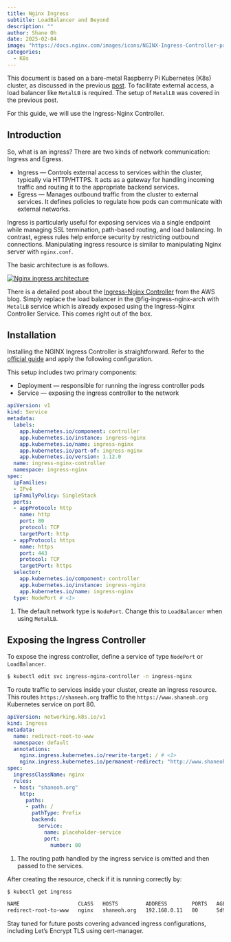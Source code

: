 ```yaml
---
title: Nginx Ingress
subtitle: LoadBalancer and Beyond
description: ""
author: Shane Oh
date: 2025-02-04
image: "https://docs.nginx.com/images/icons/NGINX-Ingress-Controller-product-icon.svg"
categories:
  - K8s
---
```


This document is based on a bare-metal Raspberry Pi Kubernetes (K8s) cluster, as discussed in the previous [post](RaspiK8s.qmd).
To facilitate external access, a load balancer like `MetalLB` is required. The setup of `MetalLB` was covered in the previous post.

For this guide, we will use the Ingress-Nginx Controller.

## Introduction

So, what is an ingress?
There are two kinds of network communication: Ingress and Egress.

- Ingress --- Controls external access to services within the cluster, typically via HTTP/HTTPS. It acts as a gateway for handling incoming traffic and routing it to the appropriate backend services.
- Egress --- Manages outbound traffic from the cluster to external services. It defines policies to regulate how pods can communicate with external networks.

Ingress is particularly useful for exposing services via a single endpoint while managing SSL termination, path-based routing, and load balancing.
In contrast, egress rules help enforce security by restricting outbound connections.
Manipulating ingress resource is similar to manipulating Nginx server with `nginx.conf`.

The basic architecture is as follows.

[![Nginx ingress architecture](NginxIngress/images/nginx-ingress-arch.png){#fig-ingress-nginx-arch}](https://aws.amazon.com/blogs/containers/exposing-kubernetes-applications-part-3-nginx-ingress-controller/)

There is a detailed post about the [Ingress-Nginx Controller](https://aws.amazon.com/blogs/containers/exposing-kubernetes-applications-part-3-nginx-ingress-controller/) from the AWS blog. 
Simply replace the load balancer in the @fig-ingress-nginx-arch with `MetalLB` service which
is already exposed using the Ingress-Nginx Controller Service. This comes right out of the box.
  
## Installation

Installing the NGINX Ingress Controller is straightforward. Refer to the [official guide](https://kubernetes.github.io/ingress-nginx/deploy/#bare-metal-clusters) and apply the following configuration.

This setup includes two primary components:

- Deployment --- responsible for running the ingress controller pods
- Service --- exposing the ingress controller to the network

```.yaml
apiVersion: v1
kind: Service
metadata:
  labels:
    app.kubernetes.io/component: controller
    app.kubernetes.io/instance: ingress-nginx
    app.kubernetes.io/name: ingress-nginx
    app.kubernetes.io/part-of: ingress-nginx
    app.kubernetes.io/version: 1.12.0
  name: ingress-nginx-controller
  namespace: ingress-nginx
spec:
  ipFamilies:
  - IPv4
  ipFamilyPolicy: SingleStack
  ports:
  - appProtocol: http
    name: http
    port: 80
    protocol: TCP
    targetPort: http
  - appProtocol: https
    name: https
    port: 443
    protocol: TCP
    targetPort: https
  selector:
    app.kubernetes.io/component: controller
    app.kubernetes.io/instance: ingress-nginx
    app.kubernetes.io/name: ingress-nginx
  type: NodePort # <1>
```
1. The default network type is `NodePort`. Change this to `LoadBalancer` when using `MetalLB`.

## Exposing the Ingress Controller

To expose the ingress controller, define a service of type `NodePort` or `LoadBalancer`.

```.sh
$ kubectl edit svc ingress-nginx-controller -n ingress-nginx
```
To route traffic to services inside your cluster, create an Ingress resource.
This routes `https://shaneoh.org` traffic to the `https://www.shaneoh.org` Kubernetes service on port 80.

```.yaml
apiVersion: networking.k8s.io/v1
kind: Ingress
metadata:
  name: redirect-root-to-www
  namespace: default
  annotations:
    nginx.ingress.kubernetes.io/rewrite-target: / # <1>
    nginx.ingress.kubernetes.io/permanent-redirect: "http://www.shaneoh.org"
spec:
  ingressClassName: nginx
  rules:
  - host: "shaneoh.org"
    http:
      paths:
      - path: /
        pathType: Prefix
        backend:
          service:
            name: placeholder-service
            port:
              number: 80
```
1. The routing path handled by the ingress service is omitted and then passed to the services.

After creating the resource, check if it is running correctly by:

```.sh
$ kubectl get ingress

NAME                   CLASS   HOSTS         ADDRESS        PORTS   AGE
redirect-root-to-www   nginx   shaneoh.org   192.168.0.11   80      5d9h
```

Stay tuned for future posts covering advanced ingress configurations, including Let's Encrypt TLS using cert-manager.
